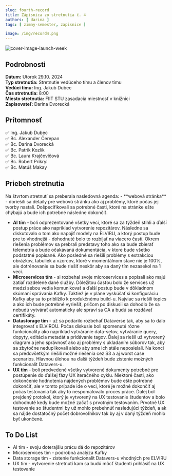 ```yaml
---
slug: fourth-record
title: Zápisnica zo stretnutia č. 4
authors: [ darina ]
tags: [ zimny-semester, zapisnice ]

image: /img/record4.png
---
```

![cover-image-launch-week](/img/record4.png)

<!-- ❌✅ -->
<!-- truncate -->

## Podrobnosti

**Dátum:** Utorok 29.10. 2024  
**Typ stretnutia:** Stretnutie vedúceho tímu a členov tímu  
**Vedúci tímu:** Ing. Jakub Dubec  
**Čas stretnutia:** 8:00  
**Miesto stretnutia:** FIIT STU zasadacia miestnosť v knižnici   
**Zapisovateľ:** Darina Dvorecká


## Prítomnosť

 ✅ Ing. Jakub Dubec  
 ✅ Bc. Alexander Čerepan  
 ✅ Bc. Darina Dvorecká  
 ✅ Bc. Patrik Kozlík  
 ✅ Bc. Laura Krajčovičová  
 ✅ Bc. Robert Prikryl  
 ✅ Bc. Matúš Makay

## Priebeh stretnutia
<div style={{ textAlign: 'justify' }}>
Na štvrtom stretnutí sa preberala nasledovná agenda:
- **webová stránka** - doriešili sa detaily pre webovú stránku ako aj problémy, ktoré počas jej tvorby nastali. 
Došpecifikovali sa potrebné časti, ktoré na stránke ešte chýbajú a bude ich potrebné následne dokončiť.

- **AI tím** - boli odprezentované všetky veci, ktoré sa za týždeň stihli a ďalší postup práce ako napríklad vytvorenie repozitárov.
Následne sa diskutovalo o tom ako napojiť modely na ELVIRU, a ktorý postup bude pre to vhodnejší - dohodnuté bolo to rozbíjať na viacero častí.
Okrem riešenia problémov sa prebrali predstavy toho ako sa bude zbierať telemetria a bude očakávaná dokumentácia, v ktore bude všetko podstatné popísané.
Ako posledné sa riešili problémy s extrakciou obrázkov, tabuliek a vzorcov, ktoré v momentálnom stave nie je 100%, ale dotrénovanie sa bude riešiť neskôr aby sa daný tím nezasekol na 1 veci. 
- **Microservices tím** - si rozbehal svoje microservices a popísali ako majú zatiaľ rozdelené dané služby.
Dôležitou časťou bolo že services už medzi sebou vedia komunikovať a ďalší postup bude v dôkladnom skúmaní správania Kafky.
Taktiež je v pláne vyskúšať si konfiguráciu Kafky aby sa to priblížilo k produkčnému build-u.
Najviac sa riešili topics a ako ich bude potrebné vyriešiť, pričom po diskusii sa dohodlo že sa nebudú vytvárať automaticky ale spraví sa CA a budú sa rozdávať certifikáty. 
- **Datastorage tím** - už sa podarilo rozbehať Dataverse tak, aby sa to dalo integrovať s ELVIROU. Počas diskusie boli spomenuté rôzne funkcionality ako napríklad
vytváranie data-setov, vytváranie query, dopyty, editácia metadát a pridávanie tagov.
Ďalej sa riešil už vytvorený diagram a jeho správnosť ako aj problémy s ukladaním súborov tak, aby sa zbytočne neduplikovali alebo aby sme ich stále neposielali.
Na konci sa predovšetkým riešili možné riešenia cez S3 a aj worst case scenarios. Hlavnou úlohou na ďalší týždeň bude zistenie možných funkcionalít Datavers-u.
- **UX tím** - boli predvedené všetky vytvorené dokumenty potrebné pre postúpenie do ďalšej fázy UX iteračného cyklu.
Niektoré časti, ako dokončenie hodnotenia nájdených problémov bude ešte potrebné dokončiť, ale v tomto prípade ide o veci, ktoré je možné dokončiť aj počas testovania tak aby to nespomalovalo proces práce.
Ďalej bol prejdený protokol, ktorý je vytvorený na UX testovanie študentov a bolo dohodnuté kedy bude možné začať s prvotným testovaním. 
Prvotné UX testovanie so študentmi by už mohlo prebehnúť nasledujúci týždeň, a ak sa nájde dostatočný počet dobrovoľníkov tak by aj v daný týždeň mohlo byť ukončené.
</div>


## To Do List

- AI tím - svoju doterajšiu prácu dá do repozitárov
- Microservices tím - podrobná analýza Kafky
- Data storage tím - zistenie funkcionalít Datavers-u vhodných pre ELVIRU
- UX tím - vytvorenie stretnutí kam sa budú môcť študenti prihlásiť na UX testovanie